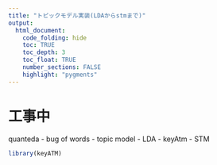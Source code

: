 ```yaml
---
title: "トピックモデル実装(LDAからstmまで)"
output:
  html_document:
    code_folding: hide
    toc: TRUE
    toc_depth: 3
    toc_float: TRUE
    number_sections: FALSE
    highlight: "pygments"
---
```


# 工事中

quanteda - bug of words - topic model - LDA - keyAtm - STM

```r
library(keyATM)
```
